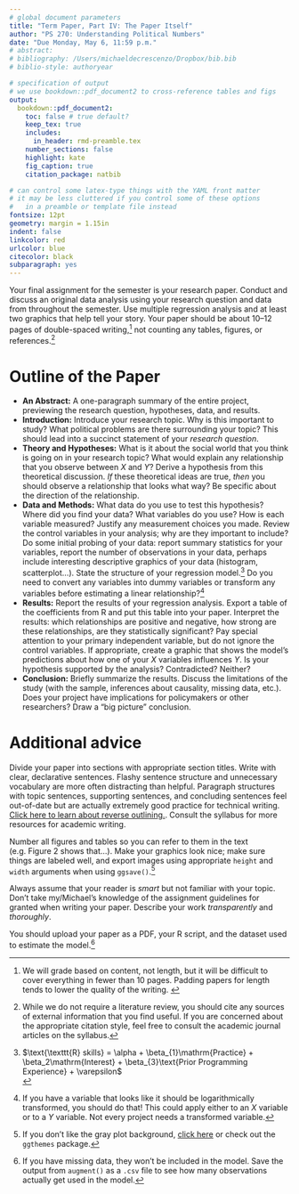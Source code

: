 ```yaml
---
# global document parameters
title: "Term Paper, Part IV: The Paper Itself"
author: "PS 270: Understanding Political Numbers"
date: "Due Monday, May 6, 11:59 p.m."
# abstract: 
# bibliography: /Users/michaeldecrescenzo/Dropbox/bib.bib
# biblio-style: authoryear

# specification of output
# we use bookdown::pdf_document2 to cross-reference tables and figs
output: 
  bookdown::pdf_document2: 
    toc: false # true default?
    keep_tex: true
    includes: 
      in_header: rmd-preamble.tex
    number_sections: false
    highlight: kate
    fig_caption: true
    citation_package: natbib

# can control some latex-type things with the YAML front matter
# it may be less cluttered if you control some of these options 
#   in a preamble or template file instead
fontsize: 12pt
geometry: margin = 1.15in
indent: false
linkcolor: red
urlcolor: blue 
citecolor: black
subparagraph: yes
---
```



Your final assignment for the semester is your research paper. Conduct and discuss an original data analysis using your research question and data from throughout the semester. Use  multiple regression analysis and at least two graphics that help tell your story. Your paper should be about 10–12 pages of double-spaced writing,^[
  We will grade based on content, not length, but it will be difficult to cover everything in fewer than 10 pages. Padding papers for length tends to lower the quality of the writing. 
]
not counting any tables, figures, or references.^[
  While we do not require a literature review, you should cite any sources of external information that you find useful. If you are concerned about the appropriate citation style, feel free to consult the academic journal articles on the syllabus.
]

 

# Outline of the Paper

- **An Abstract:** A one-paragraph summary of the entire project, previewing the research question, hypotheses, data, and results. 
- **Introduction:** Introduce your research topic. Why is this important to study? What political problems are there surrounding your topic? This should lead into a succinct statement of your *research question*.
- **Theory and Hypotheses:** What is it about the social world that you think is going on in your research topic? What would explain any relationship that you observe between $X$ and $Y$? Derive a hypothesis from this theoretical discussion. *If* these theoretical ideas are true, *then* you should observe a relationship that looks what way? Be specific about the direction of the relationship.
- **Data and Methods:** What data do you use to test this hypothesis? Where did you find your data? What variables do you use? How is each variable measured? Justify any measurement choices you made. Review the control variables in your analysis; why are they important to include? Do some initial probing of your data: report summary statistics for your variables, report the number of observations in your data, perhaps include interesting descriptive graphics of your data (histogram, scatterplot...). State the structure of your regression model.^[
  $\text{\texttt{R} skills} = \alpha + \beta_{1}\mathrm{Practice} + \beta_2\mathrm{Interest} + \beta_{3}\text{Prior Programming Experience} + \varepsilon$  
]
Do you need to convert any variables into dummy variables or transform any variables before estimating a linear relationship?^[
  If you have a variable that looks like it should be logarithmically transformed, you should do that! This could apply either to an $X$ variable or to a $Y$ variable. Not every project needs a transformed variable.
]
- **Results:** Report the results of your regression analysis. Export a table of the coefficients from R and put this table into your paper. Interpret the results: which relationships are positive and negative, how strong are these relationships, are they statistically significant? Pay special attention to your primary independent variable, but do not ignore the control variables. If appropriate, create a graphic that shows the model's predictions about how one of your $X$ variables influences $Y$. Is your hypothesis supported by the analysis? Contradicted? Neither?
- **Conclusion:** Briefly summarize the results. Discuss the limitations of the study (with the sample, inferences about causality, missing data, etc.). Does your project have implications for policymakers or other researchers? Draw a "big picture" conclusion. 

# Additional advice

Divide your paper into sections with appropriate section titles. Write with clear, declarative sentences. Flashy sentence structure and unnecessary vocabulary are more often distracting than helpful. Paragraph structures with topic sentences, supporting sentences, and concluding sentences feel out-of-date but are actually extremely good practice for technical writing. [Click here to learn about reverse outlining.](https://twp.duke.edu/sites/twp.duke.edu/files/file-attachments/reverse-outline.original.pdf). Consult the syllabus for more resources for academic writing.

Number all figures and tables so you can refer to them in the text (e.g.\ Figure&nbsp;2 shows that...). Make your graphics look nice; make sure things are labeled well, and export images using appropriate `height` and `width` arguments when using `ggsave()`.^[
  If you don't like the gray plot background, [click here](https://ggplot2.tidyverse.org/reference/ggtheme.html) or check out the `ggthemes` package.
]

Always assume that your reader is *smart* but not familiar with your topic. Don't take my/Michael's knowledge of the assignment guidelines for granted when writing your paper. Describe your work *transparently* and *thoroughly*.

You should upload your paper as a PDF, your R script, and the dataset used to estimate the model.^[
  If you have missing data, they won't be included in the model. Save the output from `augment()` as a `.csv` file to see how many observations actually get used in the model.
]


